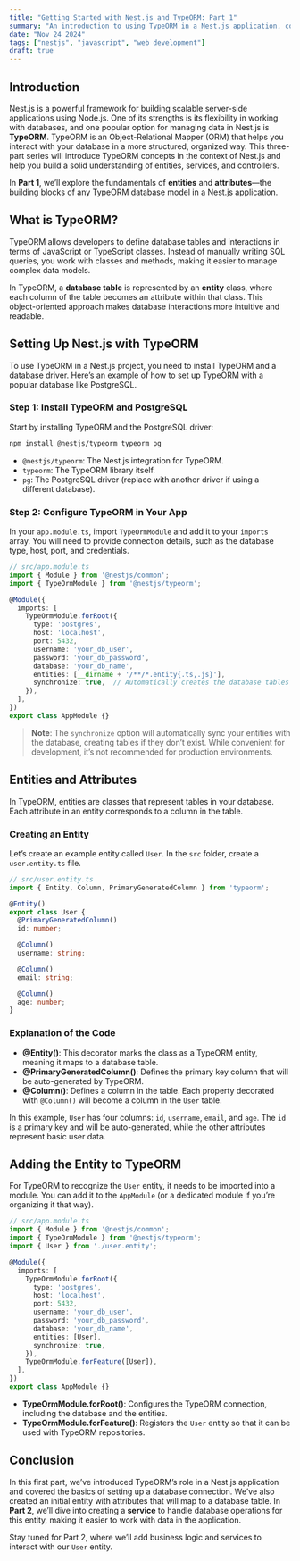 ```yaml
---
title: "Getting Started with Nest.js and TypeORM: Part 1"
summary: "An introduction to using TypeORM in a Nest.js application, covering entities and attributes."
date: "Nov 24 2024"
tags: ["nestjs", "javascript", "web development"]
draft: true
---
```


## Introduction

Nest.js is a powerful framework for building scalable server-side applications using Node.js. One of its strengths is its flexibility in working with databases, and one popular option for managing data in Nest.js is **TypeORM**. TypeORM is an Object-Relational Mapper (ORM) that helps you interact with your database in a more structured, organized way. This three-part series will introduce TypeORM concepts in the context of Nest.js and help you build a solid understanding of entities, services, and controllers.

In **Part 1**, we’ll explore the fundamentals of **entities** and **attributes**—the building blocks of any TypeORM database model in a Nest.js application.

## What is TypeORM?

TypeORM allows developers to define database tables and interactions in terms of JavaScript or TypeScript classes. Instead of manually writing SQL queries, you work with classes and methods, making it easier to manage complex data models.

In TypeORM, a **database table** is represented by an **entity** class, where each column of the table becomes an attribute within that class. This object-oriented approach makes database interactions more intuitive and readable.

## Setting Up Nest.js with TypeORM

To use TypeORM in a Nest.js project, you need to install TypeORM and a database driver. Here’s an example of how to set up TypeORM with a popular database like PostgreSQL.

### Step 1: Install TypeORM and PostgreSQL

Start by installing TypeORM and the PostgreSQL driver:

```bash
npm install @nestjs/typeorm typeorm pg
```

- `@nestjs/typeorm`: The Nest.js integration for TypeORM.
- `typeorm`: The TypeORM library itself.
- `pg`: The PostgreSQL driver (replace with another driver if using a different database).

### Step 2: Configure TypeORM in Your App

In your `app.module.ts`, import `TypeOrmModule` and add it to your `imports` array. You will need to provide connection details, such as the database type, host, port, and credentials.

```typescript
// src/app.module.ts
import { Module } from '@nestjs/common';
import { TypeOrmModule } from '@nestjs/typeorm';

@Module({
  imports: [
    TypeOrmModule.forRoot({
      type: 'postgres',
      host: 'localhost',
      port: 5432,
      username: 'your_db_user',
      password: 'your_db_password',
      database: 'your_db_name',
      entities: [__dirname + '/**/*.entity{.ts,.js}'],
      synchronize: true,  // Automatically creates the database tables based on entities. Not recommended for production.
    }),
  ],
})
export class AppModule {}
```

> **Note**: The `synchronize` option will automatically sync your entities with the database, creating tables if they don’t exist. While convenient for development, it’s not recommended for production environments.

## Entities and Attributes

In TypeORM, entities are classes that represent tables in your database. Each attribute in an entity corresponds to a column in the table.

### Creating an Entity

Let’s create an example entity called `User`. In the `src` folder, create a `user.entity.ts` file.

```typescript
// src/user.entity.ts
import { Entity, Column, PrimaryGeneratedColumn } from 'typeorm';

@Entity()
export class User {
  @PrimaryGeneratedColumn()
  id: number;

  @Column()
  username: string;

  @Column()
  email: string;

  @Column()
  age: number;
}
```

### Explanation of the Code

- **@Entity()**: This decorator marks the class as a TypeORM entity, meaning it maps to a database table.
- **@PrimaryGeneratedColumn()**: Defines the primary key column that will be auto-generated by TypeORM.
- **@Column()**: Defines a column in the table. Each property decorated with `@Column()` will become a column in the `User` table.

In this example, `User` has four columns: `id`, `username`, `email`, and `age`. The `id` is a primary key and will be auto-generated, while the other attributes represent basic user data.

## Adding the Entity to TypeORM

For TypeORM to recognize the `User` entity, it needs to be imported into a module. You can add it to the `AppModule` (or a dedicated module if you’re organizing it that way).

```typescript
// src/app.module.ts
import { Module } from '@nestjs/common';
import { TypeOrmModule } from '@nestjs/typeorm';
import { User } from './user.entity';

@Module({
  imports: [
    TypeOrmModule.forRoot({
      type: 'postgres',
      host: 'localhost',
      port: 5432,
      username: 'your_db_user',
      password: 'your_db_password',
      database: 'your_db_name',
      entities: [User],
      synchronize: true,
    }),
    TypeOrmModule.forFeature([User]),
  ],
})
export class AppModule {}
```

- **TypeOrmModule.forRoot()**: Configures the TypeORM connection, including the database and the entities.
- **TypeOrmModule.forFeature()**: Registers the `User` entity so that it can be used with TypeORM repositories.

## Conclusion

In this first part, we’ve introduced TypeORM’s role in a Nest.js application and covered the basics of setting up a database connection. We’ve also created an initial entity with attributes that will map to a database table. In **Part 2**, we’ll dive into creating a **service** to handle database operations for this entity, making it easier to work with data in the application.

Stay tuned for Part 2, where we’ll add business logic and services to interact with our `User` entity.
